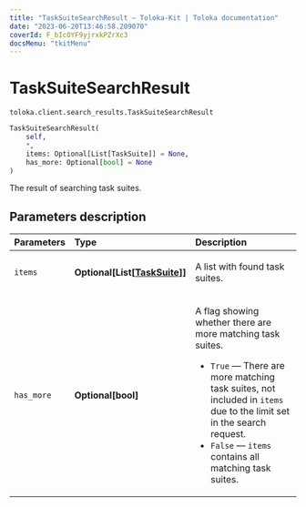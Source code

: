 ```yaml
---
title: "TaskSuiteSearchResult — Toloka-Kit | Toloka documentation"
date: "2023-06-20T13:46:58.209070"
coverId: F_bIcOYF9yjrxkPZrXc3
docsMenu: "tkitMenu"
---
```


# TaskSuiteSearchResult

`toloka.client.search_results.TaskSuiteSearchResult`

```python
TaskSuiteSearchResult(
    self,
    *,
    items: Optional[List[TaskSuite]] = None,
    has_more: Optional[bool] = None
)
```

The result of searching task suites.

## Parameters description

| Parameters | Type | Description |
| :----------| :----| :-----------|
`items`|**Optional\[List\[[TaskSuite](/docs/toloka-kit/reference/toloka.client.task_suite.TaskSuite)\]\]**|<p>A list with found task suites.</p>
`has_more`|**Optional\[bool\]**|<p>A flag showing whether there are more matching task suites.</p> <ul> <li>`True` — There are more matching task suites, not included in `items` due to the limit set in the search request.</li> <li>`False` — `items` contains all matching task suites.</li> </ul>